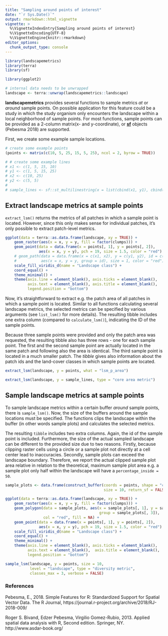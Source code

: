 ```yaml
---
title: "Sampling around points of interest"
date: "`r Sys.Date()`"
output: rmarkdown::html_vignette
vignette: >
  %\VignetteIndexEntry{Sampling around points of interest}
  %\VignetteEncoding{UTF-8}
  %\VignetteEngine{knitr::rmarkdown}
editor_options: 
  chunk_output_type: console
---
```


```r
library(landscapemetrics)
library(terra)
library(sf)

library(ggplot2)

# internal data needs to be unwrapped
landscape <- terra::unwrap(landscapemetrics::landscape)
```

**landscapemetrics** provides several functions to sample metrics *at* or *around* sample points. On possible application for this feature could be a study in which the study organism only encounters the landscape within a local neighborhood of sample points. For most functions, sample points can be provided as a 2-column matrix(x- and y-coordinate), or [**sf**](https://cran.r-project.org/web/packages/sf/index.html) objects (Pebesma 2018) are supported.

First, we create some example sample locations.

```r
# create some example points
(points <- matrix(c(10, 5, 25, 15, 5, 25), ncol = 2, byrow = TRUE))

# # create some example lines
# x1 <- c(1, 5, 15, 10)
# y1 <- c(1, 5, 15, 25)
# x2 <- c(10, 25)
# y2 <- c(5, 5)
# 
# sample_lines <- sf::st_multilinestring(x = list(cbind(x1, y1), cbind(x2, y2)))
```

## Extract landscape metrics at sample points

`extract_lsm()` returns the metrics of all patches in which a sample point is located. However, since this only makes sense for individual patches, it's only possible to extract patch-level metrics.

```r
ggplot(data = terra::as.data.frame(landscape, xy = TRUE)) + 
    geom_raster(aes(x = x, y = y, fill = factor(clumps))) + 
    geom_point(data = data.frame(x = points[, 1], y = points[, 2]), 
               aes(x = x, y = y), pch = 19, size = 1.5, color = "red") + 
    # geom_path(data = data.frame(x = c(x1, x2), y = c(y1, y2), id = c(1, 1, 1, 1, 2, 2)),
    #           aes(x = x, y = y, group = id), size = 1, color = "red") +
    scale_fill_viridis_d(name = "Landscape class") + 
    coord_equal() + 
    theme_minimal() +
    theme(axis.line = element_blank(), axis.ticks = element_blank(), 
          axis.text = element_blank(), axis.title = element_blank(), 
          legend.position = "bottom")
```

Now, it's straightforward to extract e.g. the patch area of all patches in which a sample point is located. Similar to all functions calculating several landscape metrics, the selected metrics can be specified by various arguments (see `list_lsm()` for more details). The resulting tibble includes one extra column (compared to `calculate_lsm()`), indicating the ID of the sample points.

Because three sample points were provided and only the patch area was requested, the resulting tibble also has three rows - one for each sample point. The first and the second sample point are actually located in the same patch and following also the area is identical. The third sample point is located in a much smaller patch. The *tibble* gives also information about the patch ids and the land-cover classes in which sample points are located.

```r
extract_lsm(landscape, y = points, what = "lsm_p_area")
```

<!-- If a line is provided, the results include the patch-level metric for all patches touched by the line. The use of the function is exactly the same as for points.  -->

<!-- For each patch, all core area metrics are returned. While the long line touches three patches (2, 12, 20), line two only touches two patches (20, 25). In this example, all core are metrics are selected for extraction. -->

```r
extract_lsm(landscape, y = sample_lines, type = "core area metric")
```

## Sample landscape metrics at sample points

To sample landscape metrics within a certain buffer *around* sample points, there is `sample_lsm()`. Now, the size of the buffers around the sample locations must be specified. The functions clips the landscape within the buffer (in other words sample plots) and calculates the selected metrics. 

The resulting `tibble` includes two extra columns. Again, the id of the sample point is included. Furthermore, the size of the actual sampled landscape can be different to the provided size due to two reasons. Firstly, because clipping raster cells using a circle or a sample plot not directly at a cell center lead to inaccuracies. Secondly, sample plots can exceed the landscape boundary. Therefore, we report the actual clipped sample plot area relative in relation to the theoretical, maximum sample plot area e.g. a sample plot only half within the landscape will have a `percentage_inside = 50`.

```r
sample_plots <- data.frame(construct_buffer(coords = points, shape = "circle", 
                                            size = 10, return_sf = FALSE))

ggplot(data = terra::as.data.frame(landscape, xy = TRUE)) + 
    geom_raster(aes(x = x, y = y, fill = factor(clumps))) +
    geom_polygon(data = sample_plots, aes(x = sample_plots[, 1], y = sample_plots[, 2], 
                                          group = sample_plots[, 3]),
                 col = "red", fill = NA) +
    geom_point(data = data.frame(x = points[, 1], y = points[, 2]), 
               aes(x = x, y = y), pch = 19, size = 1.5, color = "red") + 
    scale_fill_viridis_d(name = "Landscape class") + 
    coord_equal() + 
    theme_minimal() +
    theme(axis.line = element_blank(), axis.ticks = element_blank(),
          axis.text = element_blank(),  axis.title = element_blank(),
          legend.position = "bottom") 
```

```r
sample_lsm(landscape, y = points, size = 10, 
           level = "landscape", type = "diversity metric", 
           classes_max = 3, verbose = FALSE)
```

<!-- It's also possible to construct buffers around lines, and to directly provide SpatialPolygons as sample plots. -->

### References

Pebesma, E., 2018. Simple Features for R: Standardized Support for Spatial Vector Data. The R Journal, https://journal.r-project.org/archive/2018/RJ-2018-009/

Roger S. Bivand, Edzer Pebesma, Virgilio Gomez-Rubio, 2013. Applied spatial data analysis with R, Second edition. Springer, NY. http://www.asdar-book.org/
